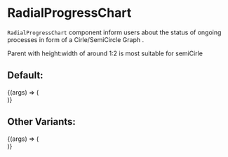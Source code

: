 
<Meta
  title="Lab/RadialGraphs/RadialProgressChart"
  component={RadialProgressChart}
/>

# RadialProgressChart

`RadialProgressChart` component inform users about the
status of ongoing processes in form of a Cirle/SemiCircle
Graph .

Parent with height:width of around 1:2 is most suitable for semiCirle

## Default:

<Canvas>
  <Story
    name="Circle"
    args={{
      radialData: testRadialProgressChartData,
      heading: "Based on test results",
      iconSize: "1.5rem",
      iconTop: "4rem",
      unit: "%",
    }}
  >
    {(args) => (
      <div style={{ width: "16rem", height: "16rem" }}>
        <RadialProgressChart {...args} />
      </div>
    )}
  </Story>
</Canvas>

## Other Variants:

<Canvas>
  <Story
    name="SemiCircle"
    args={{
      radialData: testRadialProgressChartData,
      semiCircle: true,
      heading: "Based on test results",
      iconSize: "1rem",
      iconTop: "4rem",
      unit: "%",
    }}
  >
    {(args) => (
      <div style={{ width: "15rem", height: "7rem" }}>
        <RadialProgressChart {...args} />
      </div>
    )}
  </Story>
</Canvas>

<ArgsTable of={RadialProgressChart} />
